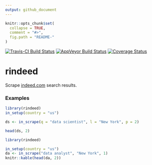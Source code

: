 ---
output: github_document
---

```{r, echo = FALSE}
knitr::opts_chunk$set(
  collapse = TRUE,
  comment = "#>",
  fig.path = "README-"
)
```

[![Travis-CI Build Status](https://travis-ci.org/JohnCoene/rindeed.svg?branch=master)](https://travis-ci.org/JohnCoene/rindeed)
[![AppVeyor Build Status](https://ci.appveyor.com/api/projects/status/github/JohnCoene/rindeed?branch=master&svg=true)](https://ci.appveyor.com/project/JohnCoene/rindeed)
[![Coverage Status](https://img.shields.io/coveralls/JohnCoene/rindeed.svg)](https://coveralls.io/r/JohnCoene/rindeed?branch=master)

# rindeed

Scrape [indeed.com](www.indeed.com) search results.

### Examples

```{r, eval=FALSE}
library(rindeed)
in_setup(country = "us")

ds <- in_scrape(q = "data scientist", l = "New York", p = 2)

head(ds, 2)
```

```{r, include=FALSE}
library(rindeed)
```

```{r, echo=FALSE}
in_setup(country = "us")
da <- in_scrape("data analyst", "New York", 1)
knitr::kable(head(da, 2))
```